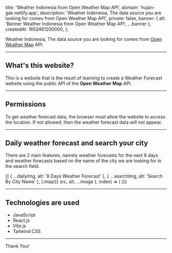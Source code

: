 

  title: 'Weather Indonesia from Open Weather Map API',
  domain: 'hujan-gak.netlify.app',
  description: 'Weather Indonesia, The data source you are looking for comes from Open Weather Map API',
  private: false,
  banner: { alt: 'Banner Weather Indonesia from Open Weather Map API', ...banner },
  createdAt: 1652461200000,
};

Weather Indonesia, The data source you are looking for comes from [Open Weather Map](https://openweathermap.org/api) API.

---

## What's this website?

This is a website that is the result of learning to create a Weather Forecast website using the public API of the **Open Weather Map** API.

---

## Permissions

To get weather forecast data, the browser must allow the website to access the location. If not allowed, then the weather forecast data will not appear.

---

## Daily weather forecast and search your city

There are 2 main features, namely weather forecasts for the next 8 days and weather forecasts based on the name of the city we are looking for in the search field.

<div className="grid grid-cols-2 gap-4">
  {[
    { ...dailyImg, alt: '8 Days Weather Forecast' },
    { ...searchImg, alt: 'Search By City Name' },
  ].map(({ src, alt, ...image }, index) => (
    <Image.WithCaption key={index} src={src} alt={alt} className="my-0" {...image} />
  ))}
</div>

---

## Technologies are used

- JavaScript
- React.js
- Vite.js
- Tailwind CSS

---

Thank You!
